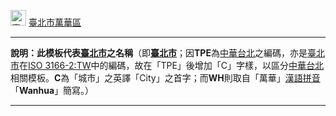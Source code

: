 [[File:flag of Taipei City.svg|25px|border|臺北市市徽]] [[臺北市]][[萬華區]]<noinclude>
----
'''說明：此模板代表[[臺北市]]之名稱'''（即'''[[臺北市]]'''；因'''TPE'''為[[中華台北]]之編碼，亦是[[臺北市]]在[[ISO 3166-2:TW]]中的編碼，故在「TPE」後增加「C」字樣，以區分[[中華台北]]相關模板。'''C'''為「城市」之英譯「City」之首字；而'''WH'''則取自「萬華」[[漢語拼音]]「'''Wanhua'''」簡寫。）
----
{{Taipei City-all}}
[[Category:臺北市模板|{{PAGENAME}}]]
</noinclude>